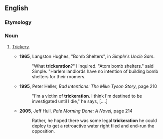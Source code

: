 ==English==

===Etymology===
{{suffix|trickery|ation|lang=en}}

===Noun===
{{en-noun}}

# {{lb|en|colloquial|humorous|dialect}} [[trickery|Trickery]].
#* '''1965''', Langston Hughes, "Bomb Shelters", in ''Simple's Uncle Sam''.
#*: "What '''trickeration'''?" I inquired. "Atom bomb shelters." said Simple. "Harlem landlords have no intention of building bomb shelters for their roomers.
#* '''1995''', Peter Heller, ''Bad Intentions: The Mike Tyson Story'', page 210
#*: "I'm a victim of '''trickeration'''. I think I'm destined to be investigated until I die," he says, [....]
#* '''2005''', Jeff Hull, ''Pale Morning Done: A Novel'', page 214
#*: Rather, he hoped there was some legal '''trickeration''' he could deploy to get a retroactive water right filed and end-run the opposition.